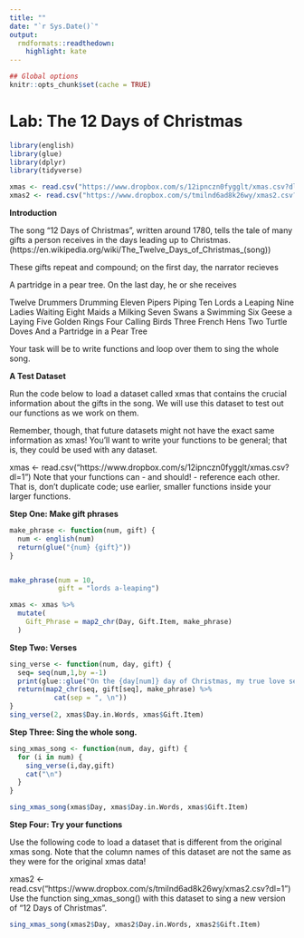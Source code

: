 ```yaml
---
title: ""
date: "`r Sys.Date()`"
output:
  rmdformats::readthedown:
    highlight: kate
---
```


```r
## Global options
knitr::opts_chunk$set(cache = TRUE)
```

# **Lab: The 12 Days of Christmas**

```r
library(english)
library(glue)
library(dplyr)
library(tidyverse)
```

```r
xmas <- read.csv("https://www.dropbox.com/s/12ipnczn0fygglt/xmas.csv?dl=1")
xmas2 <- read.csv("https://www.dropbox.com/s/tmilnd6ad8k26wy/xmas2.csv?dl=1")
```

**Introduction**

The song “12 Days of Christmas”, written around 1780, tells the tale of many gifts a person receives in the days leading up to Christmas. (https://en.wikipedia.org/wiki/The_Twelve_Days_of_Christmas_(song))

These gifts repeat and compound; on the first day, the narrator recieves

A partridge in a pear tree.
On the last day, he or she receives

Twelve Drummers Drumming
Eleven Pipers Piping
Ten Lords a Leaping
Nine Ladies Waiting
Eight Maids a Milking
Seven Swans a Swimming
Six Geese a Laying
Five Golden Rings
Four Calling Birds
Three French Hens
Two Turtle Doves
And a Partridge in a Pear Tree

Your task will be to write functions and loop over them to sing the whole song.

**A Test Dataset**

Run the code below to load a dataset called xmas that contains the crucial information about the gifts in the song. We will use this dataset to test out our functions as we work on them.

Remember, though, that future datasets might not have the exact same information as xmas! You’ll want to write your functions to be general; that is, they could be used with any dataset.

xmas <- read.csv("https://www.dropbox.com/s/12ipnczn0fygglt/xmas.csv?dl=1")
Note that your functions can - and should! - reference each other.
That is, don’t duplicate code; use earlier, smaller functions inside your larger functions.


**Step One: Make gift phrases**

```r
make_phrase <- function(num, gift) {
  num <- english(num)
  return(glue("{num} {gift}"))
}


make_phrase(num = 10, 
            gift = "lords a-leaping")
```

```r
xmas <- xmas %>%
  mutate(
    Gift_Phrase = map2_chr(Day, Gift.Item, make_phrase)
  )
```

**Step Two: Verses**

```r
sing_verse <- function(num, day, gift) {
  seq= seq(num,1,by =-1)
  print(glue::glue("On the {day[num]} day of Christmas, my true love sent to me,"))
  return(map2_chr(seq, gift[seq], make_phrase) %>%
           cat(sep = ", \n"))
}
sing_verse(2, xmas$Day.in.Words, xmas$Gift.Item)
```

**Step Three: Sing the whole song.**

```r
sing_xmas_song <- function(num, day, gift) {
  for (i in num) {
    sing_verse(i,day,gift)
    cat("\n")
  }
}

sing_xmas_song(xmas$Day, xmas$Day.in.Words, xmas$Gift.Item)
```

**Step Four: Try your functions**

Use the following code to load a dataset that is different from the original xmas song. Note that the column names of this dataset are not the same as they were for the original xmas data!

xmas2 <- read.csv("https://www.dropbox.com/s/tmilnd6ad8k26wy/xmas2.csv?dl=1")
Use the function sing_xmas_song() with this dataset to sing a new version of “12 Days of Christmas”.

```r
sing_xmas_song(xmas2$Day, xmas2$Day.in.Words, xmas2$Gift.Item)
```